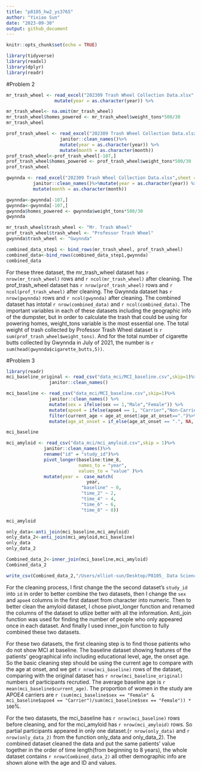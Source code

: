 ```yaml
---
title: "p8105_hw2_ys3765"
author: "Yixiao Sun"
date: "2023-09-30"
output: github_document
---
```


```r
knitr::opts_chunk$set(echo = TRUE)
```

```r
library(tidyverse)
library(readxl)
library(dplyr)
library(readr)
```

#Problem 2

```r
mr_trash_wheel <- read_excel("202309 Trash Wheel Collection Data.xlsx",sheet = 1) %>%                       janitor::clean_names() %>% select(-x15,-x16) %>% 
                  mutate(year = as.character(year)) %>%                                                     mutate(month = as.character(month))

mr_trash_wheel<- na.omit(mr_trash_wheel)
mr_trash_wheel$homes_powered <- mr_trash_wheel$weight_tons*500/30
mr_trash_wheel
```

```r
prof_trash_wheel <- read_excel("202309 Trash Wheel Collection Data.xlsx",sheet = 2) %>%
                    janitor::clean_names()%>%
                    mutate(year = as.character(year)) %>% 
                    mutate(month = as.character(month))
prof_trash_wheel<-prof_trash_wheel[-107,]
prof_trash_wheel$homes_powered <- prof_trash_wheel$weight_tons*500/30
prof_trash_wheel
```


```r
gwynnda <- read_excel("202309 Trash Wheel Collection Data.xlsx",sheet = 4) %>%
          janitor::clean_names()%>%mutate(year = as.character(year)) %>% 
          mutate(month = as.character(month))

gwynnda<-gwynnda[-107,]
gwynnda<-gwynnda[-107,]
gwynnda$homes_powered <- gwynnda$weight_tons*500/30
gwynnda
```

```r
mr_trash_wheel$trash_wheel <- "Mr. Trash Wheel"
prof_trash_wheel$trash_wheel <- "Professor Trash Wheel"
gwynnda$trash_wheel <- "Gwynnda"
```

```r
combined_data_step1 <- bind_rows(mr_trash_wheel, prof_trash_wheel)
combined_data<-bind_rows(combined_data_step1,gwynnda)
combined_data
```

For these three dataset, the mr_trash_wheel dataset has `r nrow(mr_trash_wheel)` rows and `r ncol(mr_trash_wheel)` after cleaning. The prof_trash_wheel dataset has `r nrow(prof_trash_wheel)` rows and `r ncol(prof_trash_wheel)` after cleaning. The Gwynnda dataset has `r nrow(gwynnda)` rows and `r ncol(gwynnda)` after cleaning. The combined dataset has intotal `r nrow(combined_data)` and `r ncol(combined_data)`. The important variables in each of these datasets including the geographic info of the dumpster, but in order to calculate the trash that could be using for powering homes, weight_tons variable is the most essential one. The total weight of trash collected by Professor Trash Wheel dataset is `r sum(prof_trash_wheel$weight_tons)`. And for the total number of cigarette butts collected by Gwynnda in July of 2021, the number is `r sum(head(gwynnda$cigarette_butts,5))`.




#Problem 3
```r

library(readr)
mci_baseline_original <- read_csv("data_mci/MCI_baseline.csv",skip=1)%>%
                janitor::clean_names()

mci_baseline <- read_csv("data_mci/MCI_baseline.csv",skip=1)%>%
                janitor::clean_names() %>% 
                mutate(sex = ifelse(sex == 1,"Male","Female")) %>% 
                mutate(apoe4 = ifelse(apoe4 == 1, "Carrier","Non-Carrier")) %>%        
                filter(current_age < age_at_onset|age_at_onset==".")%>%
                mutate(age_at_onset = if_else(age_at_onset == ".", NA, age_at_onset))

mci_baseline

mci_amyloid <- read_csv("data_mci/mci_amyloid.csv",skip = 1)%>%
              janitor::clean_names()%>%
              rename("id" = "study_id")%>%
              pivot_longer(baseline:time_8,
                           names_to = "year",
                           values_to = "value" )%>%
              mutate(year =  case_match(
                              year,
                            "baseline" ~ 0, 
                            "time_2" ~ 2, 
                            "time_4" ~ 4,
                            "time_6" ~ 6, 
                            "time_8" ~ 8))

mci_amyloid

only_data<-anti_join(mci_baseline,mci_amyloid)
only_data_2<-anti_join(mci_amyloid,mci_baseline)
only_data
only_data_2

Combined_data_2<-inner_join(mci_baseline,mci_amyloid)
Combined_data_2

write_csv(Combined_data_2,"/Users/elliot-sun/Desktop/P8105_ Data Science/p8105_hw2_ys3765/data_mci/combined_data.csv")
```
For the cleaning process, I first change the the second dataset's `study_id` into `id` in order to better combine the two datasets, then I change the `sex` and `apoe4` columns in the first dataset from character into numeric. Then to better clean the amyloid dataset, I chose pivot_longer function and renamed the columns of the dataset to utlize better with all the information. Anti_join function was used for finding the number of people who only appeared once in each dataset. And finally I used inner_join function to fully combined these two datasets.

For these two datasets, the first cleaning step is to find those patients who do not show MCI at baseline. The baseline dataset showing features of the patients' geographical info including educational level, age, the onset age. So the basic cleaning step should be using the current age to compare with the age at onset, and we get `r nrow(mci_baseline)` rows of the dataset, comparing with the original dataset has `r nrow(mci_baseline_original) ` numbers of participants recrutied. The average baseline age is `r mean(mci_baseline$current_age)`. The proportion of women in the study are APOE4 carriers are `r (sum(mci_baseline$sex == "Female" & mci_baseline$apoe4 == "Carrier")/sum(mci_baseline$sex == "Female")) * 100`%.

For the two datasets, the mci_baseline has `r nrow(mci_baseline)` rows before cleaning, and for the mci_amyloid has `r nrow(mci_amyloid)` rows. So partial participants appeared in only one dataset.(`r nrow(only_data)` and `r nrow(only_data_2)` from the function only_data and only_data_2). The combined dataset cleaned the data and put the same patients' value together in the order of time length(from beginning to 8 years), the whole dataset contains `r nrow(Combined_data_2)` all other demographic info are shown alone with the age and ID and values.